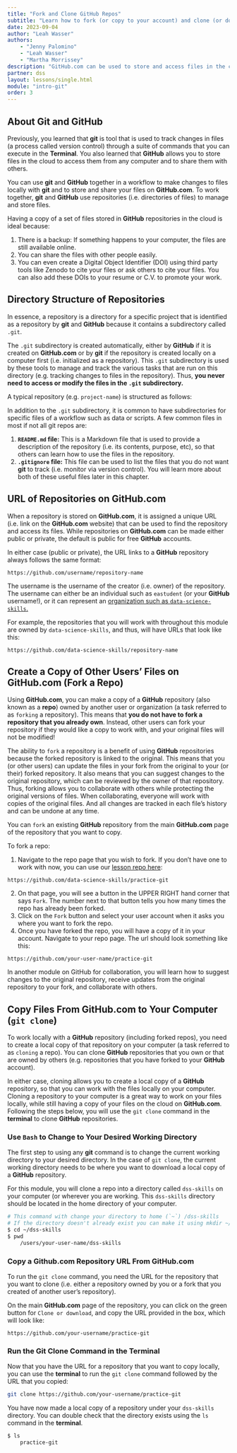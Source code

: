 ```yaml
---
title: "Fork and Clone GitHub Repos"
subtitle: "Learn how to fork (or copy to your account) and clone (or download to your computer) github repos"
date: 2023-09-04
author: "Leah Wasser"
authors:
    - "Jenny Palomino"
    - "Leah Wasser"
    - "Martha Morrissey"
description: "GitHub.com can be used to store and access files in the cloud to share with others or simply as a backup of your local files. Learn how to create a copy of files on GitHub (fork) and to download files from GitHub to your computer (clone)"
partner: dss
layout: lessons/single.html
module: "intro-git"
order: 3
---
```


```{=markdown}
{{< toc >}}
```


```{=markdown}
{{< noticeowl "learn" >}}

After completing this page, you will be able to:

- Explain how a **GitHub** repository stores and tracks changes to files.
- Create a copy of (i.e. `fork`) other users' files on **GitHub.com** .
- Use the `git clone` command to download a copy of a **GitHub** repository to your computer.

{{{{{{< /noticeowl >}}}}}}
```

## About Git and GitHub

Previously, you learned that **git** is tool that is used to track changes in files (a process called version control) through a suite of commands that you can execute in the **Terminal**. You also learned that **GitHub** allows you to store files in the cloud to access them from any computer and to share them with others.

You can use **git** and **GitHub** together in a workflow to make changes to files locally with **git** and to store and share your files on **GitHub.com**. To work together, **git** and **GitHub** use repositories (i.e. directories of files) to manage and store files.

```{=markdown}
{{< noticeowl "tip" >}}
A **GitHub** repository is a directory of files and folders that is hosted on **GitHub.com**.
{{{< /noticeowl >}}}
```

Having a copy of a set of files stored in **GitHub** repositories in the cloud is ideal because:

1. There is a backup: If something happens to your computer, the files are still available online.
2. You can share the files with other people easily.
3. You can even create a Digital Object Identifier (DOI) using third party tools like Zenodo to cite your files or ask others to cite your files. You can also add these DOIs to your resume or C.V. to promote your work.

## Directory Structure of Repositories

In essence, a repository is a directory for a specific project that is identified as a repository by **git** and **GitHub** because it contains a subdirectory called `.git`.

The `.git` subdirectory is created automatically, either by **GitHub** if it is created on **GitHub.com** or by **git** if the repository is created locally on a computer first (i.e. initialized as a repository). This `.git` subdirectory is used by these tools to manage and track the various tasks that are run on this directory (e.g. tracking changes to files in the repository). Thus, **you never need to access or modify the files in the `.git` subdirectory.**

A typical repository (e.g. `project-name`) is structured as follows:

````{=markdown}
```bash
project-name
    .git/
    data/
    scripts/
    .gitignore
    README.md
```
````

In addition to the `.git` subdirectory, it is common to have subdirectories for specific files of a workflow such as data or scripts. A few common files in most if not all git repos are:

1. **`README.md` file:** This is a Markdown file that is used to provide a description of the repository (i.e. its contents, purpose, etc), so that others can learn how to use the files in the repository.
2. **`.gitignore` file:** This file can be used to list the files that you do not want **git** to track (i.e. monitor via version control). You will learn more about both of these useful files later in this chapter.


## URL of Repositories on GitHub.com

When a repository is stored on **GitHub.com**, it is assigned a unique URL (i.e. link on the **GitHub.com** website) that can be used to find the repository and access its files. While repositories on **GitHub.com** can be made either public or private, the default is public for free **GitHub** accounts.

In either case (public or private), the URL links to a **GitHub** repository always follows the same format:

`https://github.com/username/repository-name`

The username is the username of the creator (i.e. owner) of the repository. The username can either be an individual such as `eastudent` (or your **GitHub** username!), or it can represent an [organization such as `data-science-skills`.](https://github.com/data-science-skills)

For example, the repositories that you will work with throughout this module are owned by `data-science-skills`, and thus, will have URLs that look like this:

`https://github.com/data-science-skills/repository-name`

## Create a Copy of Other Users' Files on GitHub.com (Fork a Repo)

Using **GitHub.com**, you can make a copy of a **GitHub** repository (also known as a **repo**) owned by another user or organization (a task referred to as `forking` a repository). This means that **you do not have to fork a repository that you already own**. Instead, other users can fork your repository if they would like a copy to work with, and your original files will not be modified!

The ability to `fork` a repository is a benefit of using **GitHub** repositories because the forked repository is linked to the original. This means that you (or other users) can update the files in your fork from the original to your (or their) forked repository. It also means that you can suggest changes to the original repository, which can be reviewed by the owner of that repository. Thus, forking allows you to collaborate with others while protecting the original versions of files. When collaborating, everyone will work with copies of the original files. And all changes are tracked in each file's history and can be undone at any time.

You can `fork` an existing **GitHub** repository from the main **GitHub.com** page of the repository that you want to copy.

To fork a repo:

1. Navigate to the repo page that you wish to fork. If you don't have one to work with now, you can use our [lesson repo here](https://github.com/data-science-skills/practice-git):

`https://github.com/data-science-skills/practice-git`

2. On that page, you will see a button in the UPPER RIGHT hand corner that says `Fork`. The number next to that button tells you how many times the repo has already been forked.
3. Click on the `Fork` button and select your user account when it asks you where you want to fork the repo.
4. Once you have forked the repo, you will have a copy of it in your account. Navigate to your repo page. The url should look something like this:

`https://github.com/your-user-name/practice-git`

```{=markdown}
{{< image src="images/git-github/github-fork-repo.gif" link="images/git-github/github-fork-repo.gif" caption="You can make a local copy of your forked repository on your computer with the git clone command. In this demo we uncheck the copy main only option. You can decide if you wish to copy over all of the branches or just the main branch depending upon what you need to do with the fork." alt="To fork a repo, first navigate to the repo you want to fork. Then click the **fork** button in the upper right hand corner of your screen. You can then create a copy of of this repo in your account." width="800" position="center" command="fit" option="q100" class="img-fluid" title="image title" >}}
```


In another module on GitHub for collaboration, you will learn how to suggest changes to the original repository, receive updates from the original repository to your fork, and collaborate with others.

## Copy Files From GitHub.com to Your Computer (`git clone`)

To work locally with a **GitHub** repository (including forked repos), you need to create a local copy of that repository on your computer (a task referred to as `cloning` a repo). You can clone **GitHub** repositories that you own or that are owned by others (e.g. repositories that you have forked to your **GitHub** account).

In either case, cloning allows you to create a local copy of a **GitHub** repository, so that you can work with the files locally on your computer. Cloning a repository to your computer is a great way to work on your files locally, while still having a copy of your files on the cloud on **GitHub.com**. Following the steps below, you will use the `git clone` command in the **terminal** to clone **GitHub** repositories.

### Use `Bash` to Change to Your Desired Working Directory

The first step to using any **git** command is to change the current working directory to your desired directory.
In the case of `git clone`, the current working directory needs to be where you want to download a local copy of a **GitHub** repository.

For this module, you will clone a repo into a directory called `dss-skills` on your computer (or wherever you are working. This `dss-skills` directory should be located in the home directory of your computer.


```bash
# This command with change your directory to home (`~`) /dss-skills
# If the directory doesn't already exist you can make it using mkdir ~/dss-skills
$ cd ~/dss-skills
$ pwd
    /users/your-user-name/dss-skills
```

### Copy a Github.com Repository URL From GitHub.com

To run the `git clone` command, you need the URL for the repository that you want to clone (i.e. either a repository owned by you or a fork that you created of another user's repository).

On the main **GitHub.com** page of the repository, you can click on the green button for `Clone or download`, and copy the URL provided in the box, which will look like:

`https://github.com/your-username/practice-git`

```{=markdown}
{{< image src="images/git-github/github-clone-repo.gif" link="images/git-github/github-clone-repo.gif" caption="You can make a local copy of your forked repository on your computer with the git clone command. Note that in this example, there is an additional authentication step at the command line using a security key (a yubikey). It's ok if you do not have that setup for the time being. We will discuss security and authentication in a future git lesson." alt="an animated gif showing the process of copying a url from the github interface. then it goes into bash / shell and runs git clone with the url pasted after the word clone. The url is the path to the forked repository." width="800" position="center" command="fit" option="q100" class="img-fluid" title="image title" >}}
```

```{=markdown}
{{< noticeowl "tip" >}}

You can also copy the URL directly from your web browser, or in some cases, you might already know the URL. However, in many cases, you will come across a new GitHub.com repository on your own and will need to follow these instructions to copy the URL for future use.

{{{< /noticeowl >}}}
```

### Run the Git Clone Command in the Terminal

Now that you have the URL for a repository that you want to copy locally, you can use the **terminal** to run the `git clone` command followed by the URL that you copied:

```bash
git clone https://github.com/your-username/practice-git
```

You have now made a local copy of a repository under your `dss-skills` directory. You can double check that the directory exists using the `ls` command in the **terminal**.

```bash
$ ls
    practice-git
```



```{=markdown}
{{< noticeowl "exercise" >}}

Challenge - Fork and Clone a Repository

Go to GitHub.com and login. Then use the link below to open the **practice-git** repo.

`https://github.com/data-science-skills/practice-git`

- On the main **GitHub.com** page of this repository, you will see a button on the top right that says `Fork`. The number next to `Fork` tells the number of times that the repository has been copied or forked.
- Click on the `Fork` button and select your **GitHub.com** account as the home of the forked repository.
- Once you have forked a repository, you will have a copy (or a fork) of that repository in your **GitHub** account. The URL to your fork will contain your username:

`https://github.com/your-username/practice-git`

- Finally, clone the fork that you created above so you have a copy of all the files on github.com on your local computer.

To make sure you did things right, in bash, cd to the practice-git directory on your computer.
Type:

`$ git remote -v`

The paths returned should look something like this:

`https://github.com/your-username/practice-git`

{{{< /noticeowl >}}}
```
